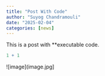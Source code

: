 ```yaml
---
title: "Post With Code"
author: "Suyog Chandramouli"
date: "2025-02-04"
categories: [news]
---
```




This is a post with \*\*executable code.

```r
1 + 1
```

![image](image.jpg]
